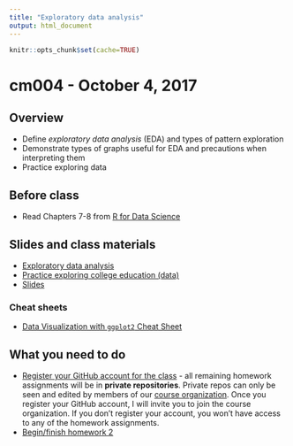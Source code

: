 ```yaml
---
title: "Exploratory data analysis"
output: html_document
---
```


```r
knitr::opts_chunk$set(cache=TRUE)
```

# cm004 - October 4, 2017

## Overview

* Define *exploratory data analysis* (EDA) and types of pattern exploration
* Demonstrate types of graphs useful for EDA and precautions when interpreting them
* Practice exploring data

## Before class

* Read Chapters 7-8 from [R for Data Science](http://r4ds.had.co.nz/)

## Slides and class materials

* [Exploratory data analysis](eda_defined.html)
* [Practice exploring college education (data)](eda_college.html)
* [Slides](extras/cm004_slides.html)

### Cheat sheets

* [Data Visualization with `ggplot2` Cheat Sheet](https://www.rstudio.com/wp-content/uploads/2015/12/ggplot2-cheatsheet-2.0.pdf)

## What you need to do

* [Register your GitHub account for the class](https://goo.gl/forms/diIQsMDHKBoaCcmV2) - all remaining homework assignments will be in **private repositories**. Private repos can only be seen and edited by members of our [course organization](https://github.com/uc-cfss). Once you register your GitHub account, I will invite you to join the course organization. If you don't register your account, you won't have access to any of the homework assignments.
* [Begin/finish homework 2](hw02-explore-data.html)


